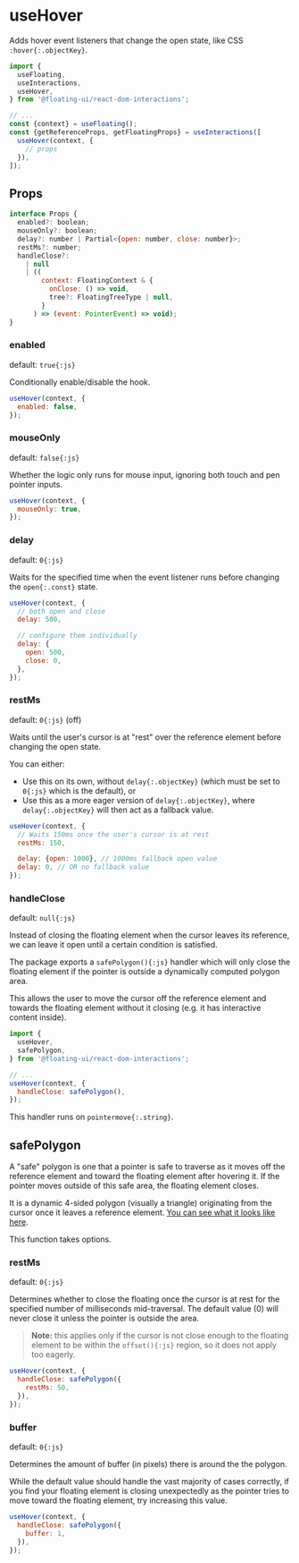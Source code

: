 # useHover

Adds hover event listeners that change the open state, like CSS
`:hover{:.objectKey}`.

```js /useHover/
import {
  useFloating,
  useInteractions,
  useHover,
} from '@floating-ui/react-dom-interactions';

// ...
const {context} = useFloating();
const {getReferenceProps, getFloatingProps} = useInteractions([
  useHover(context, {
    // props
  }),
]);
```

## Props

```js
interface Props {
  enabled?: boolean;
  mouseOnly?: boolean;
  delay?: number | Partial<{open: number, close: number}>;
  restMs?: number;
  handleClose?:
    | null
    | ((
        context: FloatingContext & {
          onClose: () => void,
          tree?: FloatingTreeType | null,
        }
      ) => (event: PointerEvent) => void);
}
```

### enabled

default: `true{:js}`

Conditionally enable/disable the hook.

```js
useHover(context, {
  enabled: false,
});
```

### mouseOnly

default: `false{:js}`

Whether the logic only runs for mouse input, ignoring both touch
and pen pointer inputs.

```js
useHover(context, {
  mouseOnly: true,
});
```

### delay

default: `0{:js}`

Waits for the specified time when the event listener runs before
changing the `open{:.const}` state.

```js
useHover(context, {
  // both open and close
  delay: 500,

  // configure them individually
  delay: {
    open: 500,
    close: 0,
  },
});
```

### restMs

default: `0{:js}` (off)

Waits until the user's cursor is at "rest" over the reference
element before changing the open state.

You can either:

- Use this on its own, without `delay{:.objectKey}` (which must
  be set to `0{:js}` which is the default), or
- Use this as a more eager version of `delay{:.objectKey}`, where
  `delay{:.objectKey}` will then act as a fallback value.

```js
useHover(context, {
  // Waits 150ms once the user's cursor is at rest
  restMs: 150,

  delay: {open: 1000}, // 1000ms fallback open value
  delay: 0, // OR no fallback value
});
```

### handleClose

default: `null{:js}`

Instead of closing the floating element when the cursor leaves
its reference, we can leave it open until a certain condition is
satisfied.

The package exports a `safePolygon(){:js}` handler which will
only close the floating element if the pointer is outside a
dynamically computed polygon area.

This allows the user to move the cursor off the reference element
and towards the floating element without it closing (e.g. it has
interactive content inside).

```js
import {
  useHover,
  safePolygon,
} from '@floating-ui/react-dom-interactions';

// ...
useHover(context, {
  handleClose: safePolygon(),
});
```

This handler runs on `pointermove{:.string}`.

## safePolygon

A "safe" polygon is one that a pointer is safe to traverse as it
moves off the reference element and toward the floating element
after hovering it. If the pointer moves outside of this safe
area, the floating element closes.

It is a dynamic 4-sided polygon (visually a triangle) originating
from the cursor once it leaves a reference element.
[You can see what it looks like here](https://twitter.com/atomiksdev/status/1505076100854337539).

This function takes options.

### restMs

default: `0{:js}`

Determines whether to close the floating once the cursor is at
rest for the specified number of milliseconds mid-traversal. The
default value (0) will never close it unless the pointer is
outside the area.

> **Note:** this applies only if the cursor is not close enough
> to the floating element to be within the `offset(){:js}`
> region, so it does not apply too eagerly.

```js
useHover(context, {
  handleClose: safePolygon({
    restMs: 50,
  }),
});
```

### buffer

default: `0{:js}`

Determines the amount of buffer (in pixels) there is around the
the polygon.

While the default value should handle the vast majority of cases
correctly, if you find your floating element is closing
unexpectedly as the pointer tries to move toward the floating
element, try increasing this value.

```js
useHover(context, {
  handleClose: safePolygon({
    buffer: 1,
  }),
});
```

